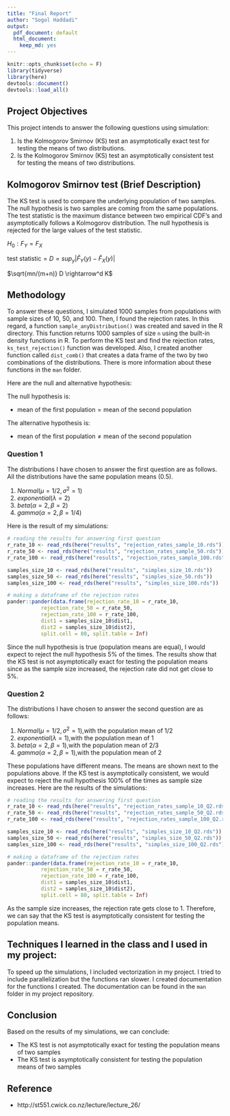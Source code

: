 ```yaml
---
title: "Final Report"
author: "Sogol Haddadi"
output:
  pdf_document: default
  html_document:
    keep_md: yes
---
```


```r
knitr::opts_chunk$set(echo = F)
library(tidyverse)
library(here)
devtools::document()
devtools::load_all()
```

## Project Objectives

This project intends to answer the following questions using simulation:

1. Is the Kolmogorov Smirnov (KS) test an asymptotically exact test for testing the means of two distributions.
2. Is the Kolmogorov Smirnov (KS) test an asymptotically consistent test for testing the means of two distributions.
    
## Kolmogorov Smirnov test (Brief Description)

The KS test is used to compare the underlying population of two samples. The null hypothesis is two samples are coming from the same populations. The test statistic is the maximum distance between two empirical CDF's and asymptotically follows a Kolmogorov distribution. The null hypothesis is rejected for the large values of the test statistic.

$H_0:F_Y = F_X$

$\text{test statistic} = D = sup_y|\hat{F}_Y(y)-\hat{F}_X(y)|$

$\sqrt{mn/(m+n)} D \rightarrow^d K$

## Methodology
    
To answer these questions, I simulated 1000 samples from populations with sample sizes of 10, 50, and 100. Then, I found the rejection rates. In this regard, a function `sample_anyDistribution()` was created and saved in the R directory. This function returns 1000 samples of size `n` using the built-in density functions in R. To perform the KS test and find the rejection rates, `ks_test_rejection()` function was developed. Also, I created another function called `dist_comb()` that creates a data frame of the two by two combinations of the distributions. There is more information about these functions in the `man` folder.

Here are the null and alternative hypothesis:

The null hypothesis is:

* $\text{mean of the first population} = \text{mean of the second population}$

The alternative hypothesis is:

* $\text{mean of the first population} \ne \text{mean of the second population}$

### Question 1

The distributions I have chosen to answer the first question are as follows. All the distributions have the same population means (0.5).

  1. $Normal(\mu = 1/2, \sigma^2 = 1)$
  2. $exponential(\lambda = 2)$
  3. $beta(\alpha = 2, \beta = 2)$
  4. $gamma(\alpha = 2, \beta = 1/4)$

Here is the result of my simulations:


```r
# reading the results for answering first question
r_rate_10 <- read_rds(here("results", "rejection_rates_sample_10.rds"))
r_rate_50 <- read_rds(here("results", "rejection_rates_sample_50.rds"))
r_rate_100 <- read_rds(here("results", "rejection_rates_sample_100.rds"))

samples_size_10 <- read_rds(here("results", "simples_size_10.rds"))
samples_size_50 <- read_rds(here("results", "simples_size_50.rds"))
samples_size_100 <- read_rds(here("results", "simples_size_100.rds"))


```

```r
# making a dataframe of the rejection rates
pander::pander(data.frame(rejection_rate_10 = r_rate_10, 
           rejection_rate_50 = r_rate_50,
           rejection_rate_100 = r_rate_100,
           dist1 = samples_size_10$dist1,
           dist2 = samples_size_10$dist2), 
           split.cell = 80, split.table = Inf)
```

Since the null hypothesis is true (population means are equal), I would expect to reject the null hypothesis 5% of the times. The results show that the KS test is not asymptotically exact for testing the population means since as the sample size increased, the rejection rate did not get close to 5%.

### Question 2

The distributions I have chosen to answer the second question are as follows:

  1. $Normal(\mu = 1/2, \sigma^2 = 1) \text{,with the population mean of 1/2}$
  2. $exponential(\lambda = 1)\text{,with the population mean of 1}$
  3. $beta(\alpha = 2, \beta = 1)\text{,with the population mean of 2/3}$
  4. $gamma(\alpha = 2, \beta = 1)\text{,with the population mean of 2}$

These populations have different means. The means are shown next to the populations above. If the KS test is asymptotically consistent, we would expect to reject the null hypothesis 100% of the times as sample size increases. Here are the results of the simulations:

```r
# reading the results for answering first question
r_rate_10 <- read_rds(here("results", "rejection_rates_sample_10_Q2.rds"))
r_rate_50 <- read_rds(here("results", "rejection_rates_sample_50_Q2.rds"))
r_rate_100 <- read_rds(here("results", "rejection_rates_sample_100_Q2.rds"))

samples_size_10 <- read_rds(here("results", "simples_size_10_Q2.rds"))
samples_size_50 <- read_rds(here("results", "simples_size_50_Q2.rds"))
samples_size_100 <- read_rds(here("results", "simples_size_100_Q2.rds"))


```

```r
# making a dataframe of the rejection rates
pander::pander(data.frame(rejection_rate_10 = r_rate_10, 
           rejection_rate_50 = r_rate_50,
           rejection_rate_100 = r_rate_100,
           dist1 = samples_size_10$dist1,
           dist2 = samples_size_10$dist2), 
           split.cell = 80, split.table = Inf)
```

As the sample size increases, the rejection rate gets close to 1. Therefore, we can say that the KS test is asymptotically consistent for testing the population means.

## Techniques I learned in the class and I used in my project:

To speed up the simulations, I included vectorization in my project. I tried to include parallelization but the functions ran slower. I created documentation for the functions I created. The documentation can be found in the `man` folder in my project repository.

## Conclusion

Based on the results of my simulations, we can conclude:

* The KS test is not asymptotically exact for testing the population means of two samples
* The KS test is asymptotically consistent for testing the population means of two samples

##  Reference

* http://st551.cwick.co.nz/lecture/lecture_26/



